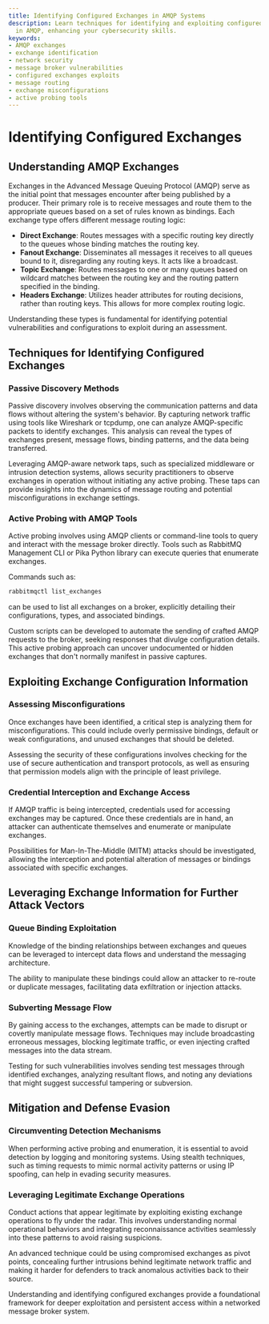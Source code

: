 ```yaml
---
title: Identifying Configured Exchanges in AMQP Systems
description: Learn techniques for identifying and exploiting configured exchanges
  in AMQP, enhancing your cybersecurity skills.
keywords:
- AMQP exchanges
- exchange identification
- network security
- message broker vulnerabilities
- configured exchanges exploits
- message routing
- exchange misconfigurations
- active probing tools
---
```


# Identifying Configured Exchanges

## Understanding AMQP Exchanges

Exchanges in the Advanced Message Queuing Protocol (AMQP) serve as the initial point that messages encounter after being published by a producer. Their primary role is to receive messages and route them to the appropriate queues based on a set of rules known as bindings. Each exchange type offers different message routing logic: 

- **Direct Exchange**: Routes messages with a specific routing key directly to the queues whose binding matches the routing key.
- **Fanout Exchange**: Disseminates all messages it receives to all queues bound to it, disregarding any routing keys. It acts like a broadcast.
- **Topic Exchange**: Routes messages to one or many queues based on wildcard matches between the routing key and the routing pattern specified in the binding.
- **Headers Exchange**: Utilizes header attributes for routing decisions, rather than routing keys. This allows for more complex routing logic.

Understanding these types is fundamental for identifying potential vulnerabilities and configurations to exploit during an assessment.

## Techniques for Identifying Configured Exchanges

### Passive Discovery Methods

Passive discovery involves observing the communication patterns and data flows without altering the system's behavior. By capturing network traffic using tools like Wireshark or tcpdump, one can analyze AMQP-specific packets to identify exchanges. This analysis can reveal the types of exchanges present, message flows, binding patterns, and the data being transferred.

Leveraging AMQP-aware network taps, such as specialized middleware or intrusion detection systems, allows security practitioners to observe exchanges in operation without initiating any active probing. These taps can provide insights into the dynamics of message routing and potential misconfigurations in exchange settings.

### Active Probing with AMQP Tools

Active probing involves using AMQP clients or command-line tools to query and interact with the message broker directly. Tools such as RabbitMQ Management CLI or Pika Python library can execute queries that enumerate exchanges. 

Commands such as:
```sh
rabbitmqctl list_exchanges
```
can be used to list all exchanges on a broker, explicitly detailing their configurations, types, and associated bindings.

Custom scripts can be developed to automate the sending of crafted AMQP requests to the broker, seeking responses that divulge configuration details. This active probing approach can uncover undocumented or hidden exchanges that don't normally manifest in passive captures.

## Exploiting Exchange Configuration Information

### Assessing Misconfigurations

Once exchanges have been identified, a critical step is analyzing them for misconfigurations. This could include overly permissive bindings, default or weak configurations, and unused exchanges that should be deleted. 

Assessing the security of these configurations involves checking for the use of secure authentication and transport protocols, as well as ensuring that permission models align with the principle of least privilege.

### Credential Interception and Exchange Access

If AMQP traffic is being intercepted, credentials used for accessing exchanges may be captured. Once these credentials are in hand, an attacker can authenticate themselves and enumerate or manipulate exchanges.

Possibilities for Man-In-The-Middle (MITM) attacks should be investigated, allowing the interception and potential alteration of messages or bindings associated with specific exchanges.

## Leveraging Exchange Information for Further Attack Vectors

### Queue Binding Exploitation

Knowledge of the binding relationships between exchanges and queues can be leveraged to intercept data flows and understand the messaging architecture. 

The ability to manipulate these bindings could allow an attacker to re-route or duplicate messages, facilitating data exfiltration or injection attacks.

### Subverting Message Flow

By gaining access to the exchanges, attempts can be made to disrupt or covertly manipulate message flows. Techniques may include broadcasting erroneous messages, blocking legitimate traffic, or even injecting crafted messages into the data stream.

Testing for such vulnerabilities involves sending test messages through identified exchanges, analyzing resultant flows, and noting any deviations that might suggest successful tampering or subversion.

## Mitigation and Defense Evasion

### Circumventing Detection Mechanisms

When performing active probing and enumeration, it is essential to avoid detection by logging and monitoring systems. Using stealth techniques, such as timing requests to mimic normal activity patterns or using IP spoofing, can help in evading security measures.

### Leveraging Legitimate Exchange Operations

Conduct actions that appear legitimate by exploiting existing exchange operations to fly under the radar. This involves understanding normal operational behaviors and integrating reconnaissance activities seamlessly into these patterns to avoid raising suspicions.

An advanced technique could be using compromised exchanges as pivot points, concealing further intrusions behind legitimate network traffic and making it harder for defenders to track anomalous activities back to their source. 

Understanding and identifying configured exchanges provide a foundational framework for deeper exploitation and persistent access within a networked message broker system.
